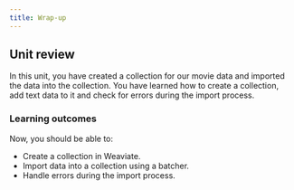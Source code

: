 ```yaml
---
title: Wrap-up
---
```


## <i class="fa-solid fa-chalkboard-user"></i> Unit review

In this unit, you have created a collection for our movie data and imported the data into the collection. You have learned how to create a collection, add text data to it and check for errors during the import process.

### <i class="fa-solid fa-clipboard-list-check"></i> Learning outcomes

Now, you should be able to:

- Create a collection in Weaviate.
- Import data into a collection using a batcher.
- Handle errors during the import process.



<GiscusDocComment />
